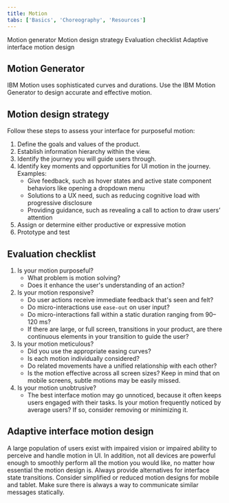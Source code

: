 ```yaml
---
title: Motion
tabs: ['Basics', 'Choreography', 'Resources']
---
```


<AnchorLinks>

<AnchorLink>Motion generator</AnchorLink>
<AnchorLink>Motion design strategy</AnchorLink>
<AnchorLink>Evaluation checklist</AnchorLink>
<AnchorLink>Adaptive interface motion design</AnchorLink>

</AnchorLinks>

## Motion Generator

IBM Motion uses sophisticated curves and durations. Use the IBM Motion Generator to design accurate and effective motion.

<Row className="tile--group">
  <Column colMd="4" colLg="4" noGutterSm>
    <ResourceCard
      title="Motion generator"
      href="https://ibm.github.io/motion/"
      type="resource"
    />
  </Column>
</Row>

## Motion design strategy

Follow these steps to assess your interface for purposeful motion:

1. Define the goals and values of the product.
2. Establish information hierarchy within the view.
3. Identify the journey you will guide users through.
4. Identify key moments and opportunities for UI motion in the journey. Examples:
   - Give feedback, such as hover states and active state component behaviors like opening a dropdown menu
   - Solutions to a UX need, such as reducing cognitive load with progressive disclosure
   - Providing guidance, such as revealing a call to action to draw users’ attention
5. Assign or determine either productive or expressive motion
6. Prototype and test

## Evaluation checklist

1. Is your motion purposeful?
   - What problem is motion solving?
   - Does it enhance the user's understanding of an action?
2. Is your motion responsive?
   - Do user actions receive immediate feedback that's seen and felt?
   - Do micro-interactions use `ease-out` on user input?
   - Do micro-interactions fall within a static duration ranging from 90–120 ms?
   - If there are large, or full screen, transitions in your product, are there continuous elements in your transition to guide the user?
3. Is your motion meticulous?
   - Did you use the appropriate easing curves?
   - Is each motion individually considered?
   - Do related movements have a unified relationship with each other?
   - Is the motion effective across all screen sizes? Keep in mind that on mobile screens, subtle motions may be easily missed.
4. Is your motion unobtrusive?
   - The best interface motion may go unnoticed, because it often keeps users engaged with their tasks. Is your motion frequently noticed by average users? If so, consider removing or minimizing it.

## Adaptive interface motion design

A large population of users exist with impaired vision or impaired ability to perceive and handle motion in UI. In addition, not all devices are powerful enough to smoothly perform all the motion you would like, no matter how essential the motion design is. Always provide alternatives for interface state transitions. Consider simplified or reduced motion designs for mobile and tablet. Make sure there is always a way to communicate similar messages statically.
